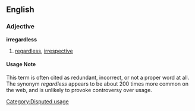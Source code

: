 ==English==

===Adjective===
'''irregardless'''

# [[regardless]], [[irrespective]]

====Usage Note====
This term is often cited as redundant, incorrect, or not a proper word at all.  The synonym ''regardless'' appears to be about 200 times more common on the web, and is unlikely to provoke controversy over usage.

[[Category:Disputed usage]]